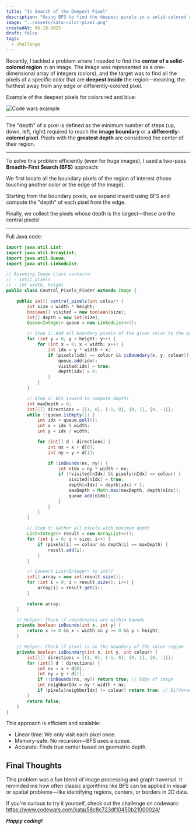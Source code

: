 ```yaml
---
title: "In Search of the Deepest Pixel"
description: "Using BFS to find the deepest pixels in a solid-colored area"
image: "../assets/kata-color-pixel.png"
createdAt: 06-18-2025
draft: false
tags:
  - challenge
---
```


Recently, I tackled a problem where I needed to find the **center of a solid-colored region** in an image. The image was represented as a one-dimensional array of integers (colors), and the target was to find all the pixels of a specific color that are **deepest inside** the region—meaning, the furthest away from any edge or differently-colored pixel.

Example of the deepest pixels for colors red and blue:

![Code wars example](../assets/kata-color-pixel.png)

---

The "depth" of a pixel is defined as the minimum number of steps (up, down, left, right) required to reach the **image boundary** or a **differently-colored pixel**. Pixels with the **greatest depth** are considered the center of their region.

---

To solve this problem efficiently (even for huge images), I used a two-pass **Breadth-First Search (BFS)** approach:

We first locate all the boundary pixels of the region of interest (those touching another color or the edge of the image).

Starting from the boundary pixels, we expand inward using BFS and compute the "depth" of each pixel from the edge.

Finally, we collect the pixels whose depth is the largest—these are the central pixels!

---

Full Java code:
```java
import java.util.List;
import java.util.ArrayList;
import java.util.Queue;
import java.util.LinkedList;

// Assuming Image class contains:
// - int[] pixels
// - int width, height
public class Central_Pixels_Finder extends Image {

    public int[] central_pixels(int colour) {
        int size = width * height;
        boolean[] visited = new boolean[size];
        int[] depth = new int[size];
        Queue<Integer> queue = new LinkedList<>();

        // Step 1: Add all boundary pixels of the given color to the queue
        for (int y = 0; y < height; y++) {
            for (int x = 0; x < width; x++) {
                int idx = y * width + x;
                if (pixels[idx] == colour && isBoundary(x, y, colour)) {
                    queue.add(idx);
                    visited[idx] = true;
                    depth[idx] = 0;
                }
            }
        }

        // Step 2: BFS inward to compute depths
        int maxDepth = 0;
        int[][] directions = {{1, 0}, {-1, 0}, {0, 1}, {0, -1}};
        while (!queue.isEmpty()) {
            int idx = queue.poll();
            int x = idx % width;
            int y = idx / width;

            for (int[] d : directions) {
                int nx = x + d[0];
                int ny = y + d[1];

                if (inBounds(nx, ny)) {
                    int nIdx = ny * width + nx;
                    if (!visited[nIdx] && pixels[nIdx] == colour) {
                        visited[nIdx] = true;
                        depth[nIdx] = depth[idx] + 1;
                        maxDepth = Math.max(maxDepth, depth[nIdx]);
                        queue.add(nIdx);
                    }
                }
            }
        }

        // Step 3: Gather all pixels with maximum depth
        List<Integer> result = new ArrayList<>();
        for (int i = 0; i < size; i++) {
            if (pixels[i] == colour && depth[i] == maxDepth) {
                result.add(i);
            }
        }

        // Convert List<Integer> to int[]
        int[] array = new int[result.size()];
        for (int i = 0; i < result.size(); i++) {
            array[i] = result.get(i);
        }

        return array;
    }

    // Helper: Check if coordinates are within bounds
    private boolean inBounds(int x, int y) {
        return x >= 0 && x < width && y >= 0 && y < height;
    }

    // Helper: Check if pixel is on the boundary of the color region
    private boolean isBoundary(int x, int y, int colour) {
        int[][] directions = {{1, 0}, {-1, 0}, {0, 1}, {0, -1}};
        for (int[] d : directions) {
            int nx = x + d[0];
            int ny = y + d[1];
            if (!inBounds(nx, ny)) return true; // Edge of image
            int neighborIdx = ny * width + nx;
            if (pixels[neighborIdx] != colour) return true; // Different color neighbor
        }
        return false;
    }
}
```


This approach is efficient and scalable:
- Linear time: We only visit each pixel once.
- Memory-safe: No recursion—BFS uses a queue.
- Accurate: Finds true center based on geometric depth.

## Final Thoughts
This problem was a fun blend of image processing and graph traversal. It reminded me how often classic algorithms like BFS can be applied in visual or spatial problems—like identifying regions, centers, or borders in 2D data.

If you're curious to try it yourself, check out the challenge on codewars: https://www.codewars.com/kata/58c8c723df10450b21000024/


__*Happy coding!*__